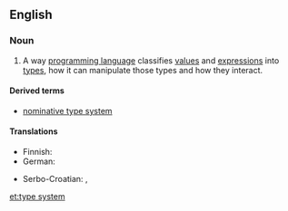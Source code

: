 ==English==

{{wikipedia}}

===Noun===
{{en-noun}}

# {{computing}} A way [[programming language]] classifies [[value]]s and [[expression]]s into [[data type|types]], how it can manipulate those types and how they interact.

====Derived terms====
* [[nominative type system]]

====Translations====
{{trans-top|type system of a programming language}}
* Finnish: {{t-|fi|tyyppijärjestelmä}}
* German: {{t-|de|Typsystem|n}}
{{trans-mid}}
* Serbo-Croatian: {{t-|sh|sustav tipova|m}}, {{t-|sh|sustav obilježja|m}}
{{trans-bottom}}

[[et:type system]]